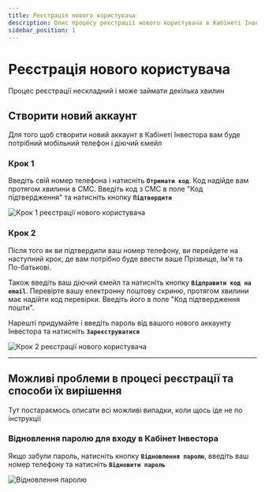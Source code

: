 ```yaml
---
title: Реєстрація нового користувача
description: Опис процесу реєстрації нового користувача в Кабінеті Інвестора
sidebar_position: 1
---
```



# Реєстрація нового користувача

Процес реєстрації нескладний і може займати декілька хвилин

## Створити новий аккаунт

Для того щоб створити новий аккаунт в Кабінеті Інвестора вам буде потрібний мобільний телефон і діючий ємейл

### Крок 1

Введіть свій номер телефона і натисніть **`Отримати код`**. Код надійде вам протягом хвилини в СМС. Введіть код з СМС в поле "Код підтвердження" та натисніть кнопку **`Підтвердити`**

<div className="img-thumb">
  <img
    src={regStep1}
    alt="Крок 1 реєстрації нового користувача"
    className="img-preview"
  />
</div>

### Крок 2

Після того як ви підтвердили ваш номер телефону, ви перейдете на наступний крок, де вам потрібно буде ввести ваше Прізвище, Ім'я та По-батькові.

Також введіть ваш діючий ємейл та натисніть кнопку **`Відправити код на email`**. Перевірте вашу електронну поштову скриню, протягом хвилини має надійти код перевірки. Введіть його в поле "Код підтвердження пошти".

Нарешті придумайте і введіть пароль від вашого нового аккаунту Інвестора та натисніть **`Зареєструватися`**

<div className="img-thumb">
  <img
    src={regStep2}
    alt="Крок 2 реєстрації нового користувача"
    className="img-preview"
  />
</div>

---

## Можливі проблеми в процесі реєстрації та способи їх вирішення

Тут постараємось описати всі можливі випадки, коли щось іде не по інструкції

### Відновлення паролю для входу в Кабінет Інвестора

Якщо забули пароль, натисніть кнопку **`Відновлення паролю`**, введіть ваш номер телефону та натисніть **`Відновити пароль`**

<div className="img-thumb">
  <img src={passRes} alt="Відновлення паролю" className="img-preview" />
</div>
